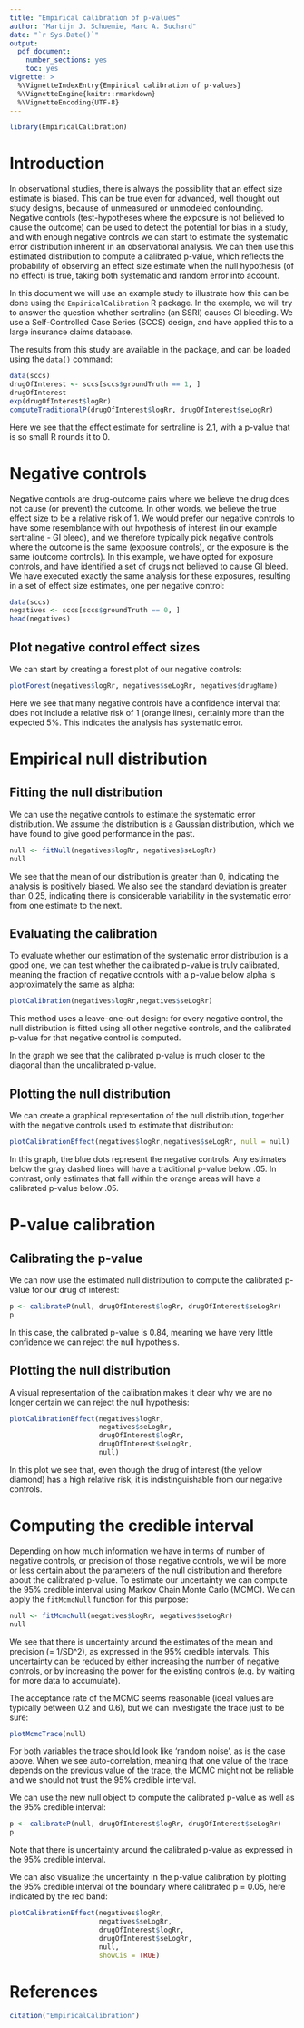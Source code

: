 ---
title: "Empirical calibration of p-values"
author: "Martijn J. Schuemie, Marc A. Suchard"
date: "`r Sys.Date()`"
output:
  pdf_document:
    number_sections: yes
    toc: yes
vignette: >
  %\VignetteIndexEntry{Empirical calibration of p-values}
  %\VignetteEngine{knitr::rmarkdown}
  %\VignetteEncoding{UTF-8}
---

```{r, echo = FALSE, message = FALSE, warning = FALSE}
library(EmpiricalCalibration)
```

# Introduction

In observational studies, there is always the possibility that an effect size estimate is biased. This can be true even for advanced, well thought out study designs, because of unmeasured or unmodeled confounding. Negative controls (test-hypotheses where the exposure is not believed to cause the outcome) can be used to detect the potential for bias in a study, and with enough negative controls we can start to estimate the systematic error distribution inherent in an observational analysis. We can then use this estimated distribution to compute a calibrated p-value, which reflects the probability of observing an effect size estimate when the null hypothesis (of no effect) is true, taking both systematic and random error into account.

In this document we will use an example study to illustrate how this can be done using the `EmpiricalCalibration` R package. In the example, we will try to answer the question whether sertraline (an SSRI) causes GI bleeding. We use a Self-Controlled Case Series (SCCS) design, and have applied this to a large insurance claims database.

The results from this study are available in the package, and can be loaded using the `data()` command:

```{r}
data(sccs)
drugOfInterest <- sccs[sccs$groundTruth == 1, ]
drugOfInterest
exp(drugOfInterest$logRr)
computeTraditionalP(drugOfInterest$logRr, drugOfInterest$seLogRr)
```

Here we see that the effect estimate for sertraline is 2.1, with a p-value that is so small R rounds it to 0.

# Negative controls

Negative controls are drug-outcome pairs where we believe the drug does not cause (or prevent) the outcome. In other words, we believe the true effect size to be a relative risk of 1. We would prefer our negative controls to have some resemblance with out hypothesis of interest (in our example sertraline - GI bleed), and we therefore typically pick negative controls where the outcome is the same (exposure controls), or the exposure is the same (outcome controls). In this example, we have opted for exposure controls, and have identified a set of drugs not believed to cause GI bleed. We have executed exactly the same analysis for these exposures, resulting in a set of effect size estimates, one per negative control:

```{r}
data(sccs)
negatives <- sccs[sccs$groundTruth == 0, ]
head(negatives)
```

## Plot negative control effect sizes

We can start by creating a forest plot of our negative controls:

```{r}
plotForest(negatives$logRr, negatives$seLogRr, negatives$drugName)
```

Here we see that many negative controls have a confidence interval that does not include a relative risk of 1 (orange lines), certainly more than the expected 5%. This indicates the analysis has systematic error.

# Empirical null distribution

## Fitting the null distribution

We can use the negative controls to estimate the systematic error distribution. We assume the distribution is a Gaussian distribution, which we have found to give good performance in the past.


```{r}
null <- fitNull(negatives$logRr, negatives$seLogRr)
null
```

We see that the mean of our distribution is greater than 0, indicating the analysis is positively biased. We also see the standard deviation is greater than 0.25, indicating there is considerable variability in the systematic error from one estimate to the next.

## Evaluating the calibration

To evaluate whether our estimation of the systematic error distribution is a good one, we can test whether the calibrated p-value is truly calibrated, meaning the fraction of negative controls with a p-value below alpha is approximately the same as alpha:

```{r}
plotCalibration(negatives$logRr,negatives$seLogRr)
```

This method uses a leave-one-out design: for every negative control, the null distribution is fitted using all other negative controls, and the calibrated p-value for that negative control is computed. 

In the graph we see that the calibrated p-value is much closer to the diagonal than the uncalibrated p-value.

## Plotting the null distribution

We can create a graphical representation of the null distribution, together with the negative controls used to estimate that distribution:

```{r}
plotCalibrationEffect(negatives$logRr,negatives$seLogRr, null = null)
```

In this graph, the blue dots represent the negative controls. Any estimates below the gray dashed lines will have a traditional p-value below .05. In contrast, only estimates that fall within the orange areas will have a calibrated p-value below .05.

# P-value calibration

## Calibrating the p-value

We can now use the estimated null distribution to compute the calibrated p-value for our drug of interest:
```{r}
p <- calibrateP(null, drugOfInterest$logRr, drugOfInterest$seLogRr)
p
```

In this case, the calibrated p-value is 0.84, meaning we have very little confidence we can reject the null hypothesis. 

## Plotting the null distribution

A visual representation of the calibration makes it clear why we are no longer certain we can reject the null hypothesis:

```{r}
plotCalibrationEffect(negatives$logRr,
                      negatives$seLogRr, 
                      drugOfInterest$logRr, 
                      drugOfInterest$seLogRr, 
                      null)
```

In this plot we see that, even though the drug of interest (the yellow diamond) has a high relative risk, it is indistinguishable from our negative controls.

# Computing the credible interval 

Depending on how much information we have in terms of number of negative controls, or precision of those negative controls, we will be more or less certain about the parameters of the null distribution and therefore about the calibrated p-value. To estimate our uncertainty we can compute the 95% credible interval using Markov Chain Monte Carlo (MCMC). We can apply the `fitMcmcNull` function for this purpose:

```{r}
null <- fitMcmcNull(negatives$logRr, negatives$seLogRr)
null
```

We see that there is uncertainty around the estimates of the mean and precision (= 1/SD^2), as expressed in the 95% credible intervals. This uncertainty can be reduced by either increasing the number of negative controls, or by increasing the power for the existing controls (e.g. by waiting for more data to accumulate).

The acceptance rate of the MCMC seems reasonable (ideal values are typically between 0.2 and 0.6), but we can investigate the trace just to be sure:

```{r}
plotMcmcTrace(null)
```

For both variables the trace should look like 'random noise', as is the case above. When we see auto-correlation, meaning that one value of the trace depends on the previous value of the trace, the MCMC might not be reliable and we should not trust the 95% credible interval.

We can use the new null object to compute the calibrated p-value as well as the 95% credible interval:

```{r}
p <- calibrateP(null, drugOfInterest$logRr, drugOfInterest$seLogRr)
p
```

Note that there is uncertainty around the calibrated p-value as expressed in the 95% credible interval. 

We can also visualize the uncertainty in the p-value calibration by plotting the 95% credible interval of the boundary where calibrated p = 0.05, here indicated by the red band:

```{r}
plotCalibrationEffect(negatives$logRr,
                      negatives$seLogRr, 
                      drugOfInterest$logRr, 
                      drugOfInterest$seLogRr, 
                      null,
                      showCis = TRUE)
```

# References

```{r tidy=TRUE,evale=TRUE}
citation("EmpiricalCalibration")
```

